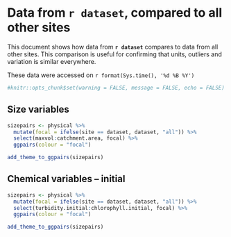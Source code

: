 # Data from `r dataset`, compared to all other sites

This document shows how data from **`r dataset`** compares to data from all other sites. This comparison is useful for confirming that units, outliers and variation is similar everywhere.

These data were accessed on `r format(Sys.time(), '%d %B %Y')`


```r
#knitr::opts_chunk$set(warning = FALSE, message = FALSE, echo = FALSE)
```

## Size variables

```r
sizepairs <- physical %>% 
  mutate(focal = ifelse(site == dataset, dataset, "all")) %>% 
  select(maxvol:catchment.area, focal) %>% 
  ggpairs(colour = "focal")

add_theme_to_ggpairs(sizepairs)
```


## Chemical variables -- initial

```r
sizepairs <- physical %>% 
  mutate(focal = ifelse(site == dataset, dataset, "all")) %>% 
  select(turbidity.initial:chlorophyll.initial, focal) %>% 
  ggpairs(colour = "focal")

add_theme_to_ggpairs(sizepairs)
```



